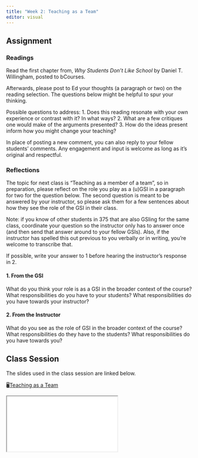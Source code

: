 ```yaml
---
title: "Week 2: Teaching as a Team"
editor: visual
---
```


## Assignment

### Readings

Read the first chapter from, *Why Students Don't Like School* by Daniel T. Willingham, posted to bCourses.

Afterwards, please post to Ed your thoughts (a paragraph or two) on the reading selection. The questions below might be helpful to spur your thinking.

Possible questions to address: 1. Does this reading resonate with your own experience or contrast with it? In what ways? 2. What are a few critiques one would make of the arguments presented? 3. How do the ideas present inform how you might change your teaching?

In place of posting a new comment, you can also reply to your fellow students' comments. Any engagement and input is welcome as long as it's original and respectful.

### Reflections

The topic for next class is "Teaching as a member of a team", so in preparation, please reflect on the role you play as a (u)GSI in a paragraph for two for the question below. The second question is meant to be answered by your instructor, so please ask them for a few sentences about how they see the role of the GSI in their class.

Note: if you know of other students in 375 that are also GSIing for the same class, coordinate your question so the instructor only has to answer once (and then send that answer around to your fellow GSIs). Also, if the instructor has spelled this out previous to you verbally or in writing, you're welcome to transcribe that.

If possible, write your answer to 1 before hearing the instructor's response in 2.

#### 1. From the GSI

What do you think your role is as a GSI in the broader context of the course? What responsibilities do you have to your students? What responsibilities do you have towards your instructor?

#### 2. From the Instructor

What do you see as the role of GSI in the broader context of the course? What responsibilities do they have to the students? What responsibilities do you have towards you?

## Class Session

The slides used in the class session are linked below.

🖥[Teaching as a Team](slides.html)

<div>

```{=html}
<iframe class="slide-deck" src="slides-speaker.html"></iframe>
```

</div>
